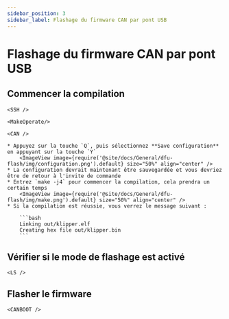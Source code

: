 ```yaml
---
sidebar_position: 3
sidebar_label: Flashage du firmware CAN par pont USB
---
```




# Flashage du firmware CAN par pont USB

## Commencer la compilation

    <SSH />

    <MakeOperate/>

    <CAN />

    * Appuyez sur la touche `Q`, puis sélectionnez **Save configuration** en appuyant sur la touche `Y`
        <ImageView image={require('@site/docs/General/dfu-flash/img/configuration.png').default} size="50%" align="center" />
    * La configuration devrait maintenant être sauvegardée et vous devriez être de retour à l'invite de commande
    * Entrez `make -j4` pour commencer la compilation, cela prendra un certain temps
        <ImageView image={require('@site/docs/General/dfu-flash/img/make.png').default} size="50%" align="center" />
    * Si la compilation est réussie, vous verrez le message suivant :

        ```bash
        Linking out/klipper.elf
        Creating hex file out/klipper.bin
        ```
    
## Vérifier si le mode de flashage est activé


    <LS />

## Flasher le firmware


    <CANBOOT />
